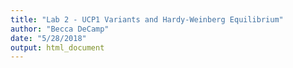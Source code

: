 ```yaml
---
title: "Lab 2 - UCP1 Variants and Hardy-Weinberg Equilibrium"
author: "Becca DeCamp"
date: "5/28/2018"
output: html_document
---
```


